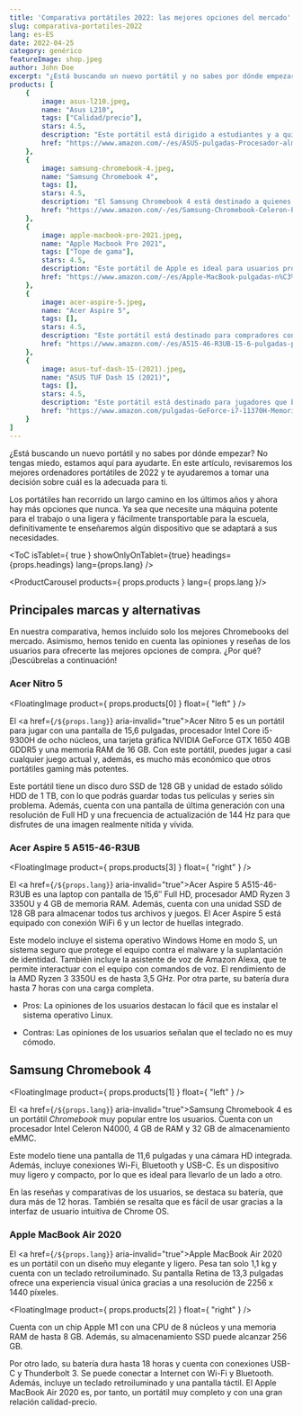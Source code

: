 ---
title: 'Comparativa portátiles 2022: las mejores opciones del mercado'
slug: comparativa-portatiles-2022
lang: es-ES
date: 2022-04-25
category: genérico
featureImage: shop.jpeg
author: John Doe
excerpt: "¿Está buscando un nuevo portátil y no sabes por dónde empezar? No tengas miedo, estamos aquí para ayudarte. En este artículo, revisaremos los mejores ordenadores portátiles de 2022 y te ayudaremos a tomar una decisión sobre cuál es la adecuada para ti."
products: [
    {
        image: asus-l210.jpeg,
        name: "Asus L210",
        tags: ["Calidad/precio"],
        stars: 4.5,
        description: "Este portátil está dirigido a estudiantes y a quienes buscan una computadora liviana y asequible.",
        href: "https://www.amazon.com/-/es/ASUS-pulgadas-Procesador-almacenamiento-L210MA-DB02/dp/B09HX29TPY/ref=zg_bs_565108_1/147-1202366-7708134?pd_rd_i=B09HX29TPY&psc=1"
    }, 
    {
        image: samsung-chromebook-4.jpeg,
        name: "Samsung Chromebook 4",
        tags: [],
        stars: 4.5,
        description: "El Samsung Chromebook 4 está destinado a quienes buscan una computadora compacta, ligera y económica para tareas sencillas de Internet y oficina.",
        href: "https://www.amazon.com/-/es/Samsung-Chromebook-Celeron-Procesador-Gigabit/dp/B07XQQTVS3"
    }, 
    {
        image: apple-macbook-pro-2021.jpeg,
        name: "Apple Macbook Pro 2021",
        tags: ["Tope de gama"],
        stars: 4.5,
        description: "Este portátil de Apple es ideal para usuarios profesionales de la informática y el diseño, que necesiten un ordenador potente y fiable.",
        href: "https://www.amazon.com/-/es/Apple-MacBook-pulgadas-n%C3%BAcleos-color/dp/B09JQKBQSB"
    }, 
    {
        image: acer-aspire-5.jpeg,
        name: "Acer Aspire 5",
        tags: [],
        stars: 4.5,
        description: "Este portátil está destinado para compradores con un presupuesto ajustado que buscan una computadora portátil para uso general.",
        href: "https://www.amazon.com/-/es/A515-46-R3UB-15-6-pulgadas-procesador-retroiluminado-Windows-11/dp/B09HVC79PC"
    }, 
    {
        image: asus-tuf-dash-15-(2021).jpeg,
        name: "ASUS TUF Dash 15 (2021)",
        tags: [],
        stars: 4.5,
        description: "Este portátil está destinado para jugadores que buscan una laptop delgada y compacta que pueda ofrecer un rendimiento en juegos y multitarea fluida.",
        href: "https://www.amazon.com/pulgadas-GeForce-i7-11370H-Memoria-TUF516PE-AB73/dp/B08XPC3WFQ"
    }
]
---

¿Está buscando un nuevo portátil y no sabes por dónde empezar? No tengas miedo, estamos aquí para ayudarte. En este artículo, revisaremos los mejores ordenadores portátiles de 2022 y te ayudaremos a tomar una decisión sobre cuál es la adecuada para ti.

Los portátiles han recorrido un largo camino en los últimos años y ahora hay más opciones que nunca. Ya sea que necesite una máquina potente para el trabajo o una ligera y fácilmente transportable para la escuela, definitivamente te enseñaremos algún dispositivo que se adaptará a sus necesidades.

<ToC isTablet={ true } showOnlyOnTablet={true} headings={props.headings} lang={props.lang} />

<ProductCarousel products={ props.products } lang={ props.lang }/>

## Principales marcas y alternativas

En nuestra comparativa, hemos incluido solo los mejores Chromebooks del mercado. Asimismo, hemos tenido en cuenta las opiniones y reseñas de los usuarios para ofrecerte las mejores opciones de compra. ¿Por qué? ¡Descúbrelas a continuación!

### Acer Nitro 5

<FloatingImage product={ props.products[0] } float={ "left" } />

El <a href={`/${props.lang}`} aria-invalid="true">Acer Nitro 5</a> es un portátil para jugar con una pantalla de 15,6 pulgadas, procesador Intel Core i5-9300H de ocho núcleos, una tarjeta gráfica NVIDIA GeForce GTX 1650 4GB GDDR5 y una memoria RAM de 16 GB. Con este portátil, puedes jugar a casi cualquier juego actual y, además, es mucho más económico que otros portátiles gaming más potentes.

Este portátil tiene un disco duro SSD de 128 GB y unidad de estado sólido HDD de 1 TB, con lo que podrás guardar todas tus películas y series sin problema. Además, cuenta con una pantalla de última generación con una resolución de Full HD y una frecuencia de actualización de 144 Hz para que disfrutes de una imagen realmente nítida y vívida.

### Acer Aspire 5 A515-46-R3UB


<FloatingImage product={ props.products[3] } float={ "right" } />

El <a href={`/${props.lang}`} aria-invalid="true">Acer Aspire 5 A515-46-R3UB</a> es una laptop con pantalla de 15,6″ Full HD, procesador AMD Ryzen 3 3350U y 4 GB de memoria RAM. Además, cuenta con una unidad SSD de 128 GB para almacenar todos tus archivos y juegos. El Acer Aspire 5 está equipado con conexión WiFi 6 y un lector de huellas integrado.

Este modelo incluye el sistema operativo Windows Home en modo S, un sistema seguro que protege el equipo contra el malware y la suplantación de identidad. También incluye la asistente de voz de Amazon Alexa, que te permite interactuar con el equipo con comandos de voz. El rendimiento de la AMD Ryzen 3 3350U es de hasta 3,5 GHz. Por otra parte, su batería dura hasta 7 horas con una carga completa.

*   Pros: La opiniones de los usuarios destacan lo fácil que es instalar el sistema operativo Linux.

*   Contras: Las opiniones de los usuarios señalan que el teclado no es muy cómodo.

## Samsung Chromebook 4


<FloatingImage product={ props.products[1] } float={ "left" } />

El <a href={`/${props.lang}`} aria-invalid="true">Samsung Chromebook 4</a> es un portátil _Chromebook_ muy popular entre los usuarios. Cuenta con un procesador Intel Celeron N4000, 4 GB de RAM y 32 GB de almacenamiento eMMC.

Este modelo tiene una pantalla de 11,6 pulgadas y una cámara HD integrada. Además, incluye conexiones Wi-Fi, Bluetooth y USB-C. Es un dispositivo muy ligero y compacto, por lo que es ideal para llevarlo de un lado a otro.

En las reseñas y comparativas de los usuarios, se destaca su batería, que dura más de 12 horas. También se resalta que es fácil de usar gracias a la interfaz de usuario intuitiva de Chrome OS.

### Apple MacBook Air 2020

El <a href={`/${props.lang}`} aria-invalid="true">Apple MacBook Air 2020</a> es un portátil con un diseño muy elegante y ligero. Pesa tan solo 1,1 kg y cuenta con un teclado retroiluminado. Su pantalla Retina de 13,3 pulgadas ofrece una experiencia visual única gracias a una resolución de 2256 x 1440 píxeles.

<FloatingImage product={ props.products[2] } float={ "right" } />

Cuenta con un chip Apple M1 con una CPU de 8 núcleos y una memoria RAM de hasta 8 GB. Además, su almacenamiento SSD puede alcanzar 256 GB.

Por otro lado, su batería dura hasta 18 horas y cuenta con conexiones USB-C y Thunderbolt 3\. Se puede conectar a Internet con Wi-Fi y Bluetooth. Además, incluye un teclado retroiluminado y una pantalla táctil. El Apple MacBook Air 2020 es, por tanto, un portátil muy completo y con una gran relación calidad-precio.